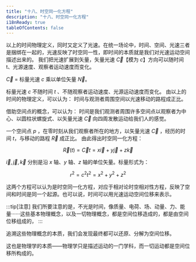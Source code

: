 ```yaml
---
title: "十八、时空同一化方程"
description: "十八、时空同一化方程"
i18nReady: true
tableOfContents: false
---
```




以上的时间物理定义，同时又定义了光速。在统一场论中，时间、空间、光速三者是捆绑在一起的，光速反映了时空同一性，即时间的本质就是我们对光速运动空间描述出来的。
我们把光速扩展到矢量，矢量光速 $\vec{C}$【模为 $c$】方向可以随时间t、光源速度、观察者运动速度而变化。

$\vec{C}$ = 标量光速 $c$ 乘以单位矢量 $\vec{N}$。

标量光速 $c$ 不随时间 $t$ 、不随观察者运动速度、光源运动速度而变化。
由以上的时间的物理定义，可以认为：
时间与观测者周围空间以光速移动的路程成正比。

借助空间点的概念，可以认为：
时间是我们观测者周围许多空间点以观察者为中心、以圆柱状螺旋式、以矢量光速 $\vec{C}$ 向四周发散运动给我们人的感觉。

一个空间点 $p$ ，在零时刻从我们观察者所在的地方，以矢量光速 $\vec{C}$ ，经历的时间 $t$，与移动的路程 $\vec{R}$ 成正比。
由此得出时空同一化方程：

$$
\vec{R}(t) = \vec{C}t = x\vec{i}+ y\vec{j} + z\vec{k}
$$

$\vec{i}, \vec{j}, \vec{k}$ 分别是沿 $x$ 轴、$y$ 轴、$z$ 轴的单位矢量。标量形式为：

$$
r^{2} = c^{2}t^{2}= x^{2} + y^{2} + z^{2}
$$

这两个方程可以认为是时空同一化方程，对应于相对论时空相对性方程，反映了空间和时间是同一个起源。也可以说，时间可以用光速运动空间位移来表示。

:::tip[注意]
我们所要注意的是，不光是时间，像质量、电荷、场、动量、力、能量······这些基本物理概念，以及一切物理概念，都是空间位移造成的，都是由空间位移组成的，
:::

追溯这些物理概念的本质，我们会发现最终都可以还原、分解为空间位移。

这也是物理学的本质——物理学只是描述运动的一门学科，而一切运动都是空间位移所构成的。
